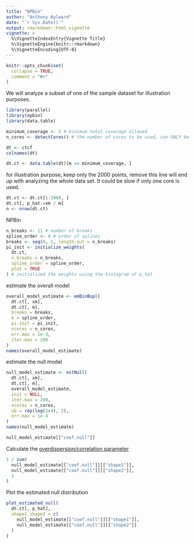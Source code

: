 ```yaml
---
title: "NPBin"
author: "Anthony Aylward"
date: "`r Sys.Date()`"
output: rmarkdown::html_vignette
vignette: >
  %\VignetteIndexEntry{Vignette Title}
  %\VignetteEngine{knitr::rmarkdown}
  %\VignetteEncoding{UTF-8}
---
```


```r
knitr::opts_chunk$set(
  collapse = TRUE,
  comment = "#>"
)
```

We will analyze a subset of one of the sample dataset for illustration
purposes.
```r
library(parallel)
library(npbin)
library(data.table)

minimum_coverage <- 5 # minimum total coverage allowed
n_cores <- detectCores() # the number of cores to be used, can ONLY be 1 if run on Windows.

dt <- ctcf
colnames(dt)
```

```r
dt.ct <- data.table(dt)[m >= minimum_coverage, ]
```

for illustration purpose, keep only the 2000 points, remove this line will
end up with analyzing the whole data set. It could be slow if only one core
is used.
```r
dt.ct <- dt.ct[1:2000, ]
dt.ct[, p_hat:=xm / m]
n <- nrow(dt.ct)
```

NPBin
```r
n_breaks <- 11 # number of breaks
spline_order <- 4 # order of splines
breaks <- seq(0, 1, length.out = n_breaks)
pi_init <- initialize_weights(
  dt.ct,
  n_breaks = n_breaks,
  spline_order = spline_order,
  plot = TRUE
) # initialized the weights using the histogram of p_hat
```

estimate the overall model
```r
overall_model_estimate <- emBinBspl(
  dt.ct[, xm],
  dt.ct[, m],
  breaks = breaks,
  k = spline_order,
  pi.init = pi_init,
  ncores = n_cores,
  err.max = 1e-3,
  iter.max = 200
)
names(overall_model_estimate)
```

estimate the null model
```r
null_model_estimate <- estNull(
  dt.ct[, xm],
  dt.ct[, m],
  overall_model_estimate,
  init = NULL,
  iter.max = 200,
  ncores = n_cores,
  ub = rep(log(1e4), 2),
  err.max = 1e-4
)
names(null_model_estimate)
```

```r
null_model_estimate[["coef.null"]]
```

Calculate the [overdispersion/correlation parameter](https://en.wikipedia.org/wiki/Beta-binomial_distribution#Moments_and_properties)

```r
1 / sum(
  null_model_estimate[["coef.null"]][["shape1"]],
  null_model_estimate[["coef.null"]][["shape2"]],
  1
)
```

Plot the estimated null distribution

```r
plot_estimated_null(
  dt.ct[, p_hat],
  shape1_shape2 = c(
    null_model_estimate[["coef.null"]][["shape1"]],
    null_model_estimate[["coef.null"]][["shape2"]]
  )
)
```
